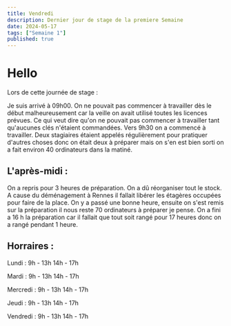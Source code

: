 ```yaml
---
title: Vendredi
description: Dernier jour de stage de la premiere Semaine
date: 2024-05-17
tags: ["Semaine 1"]
published: true
---
```



# Hello

Lors de cette journée de stage :

Je suis arrivé à 09h00. On ne pouvait pas commencer à travailler dès le début malheureusement car la veille on avait utilisé toutes les licences prévues. Ce qui veut dire qu'on ne
pouvait pas commencer à travailler tant qu'aucunes clés n'étaient commandées. 
Vers 9h30 on a commencé à travailler. Deux stagiaires étaient appelés régulièrement pour pratiquer d'autres choses donc on était deux à préparer mais on s'en est bien sorti on 
a fait environ 40 ordinateurs dans la matiné.


## L'après-midi :


On a repris pour 3 heures de préparation. On a dû réorganiser tout le stock. A cause du déménagement à Rennes il fallait libérer les étagères occupées pour faire de la place.
On y a passé une bonne heure, ensuite on s'est remis sur la préparation il nous reste 70 ordinateurs à préparer je pense. On a fini a 16 h la préparation car il fallait que tout soit 
rangé pour 17 heures donc on a rangé pendant 1 heure.



## Horraires :

Lundi    : 9h - 13h 14h - 17h

Mardi    : 9h - 13h 14h - 17h

Mercredi : 9h - 13h 14h - 17h

Jeudi    : 9h - 13h 14h - 17h

Vendredi : 9h - 13h 14h - 17h

